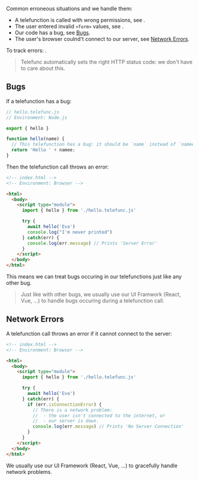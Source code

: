 
Common erroneous situations and we handle them:
 - A telefunction is called with wrong permissions, see <Link href="/permissions" />.
 - The user entered invalid `<form>` values, see <Link href="/form-validation" />.
 - Our code has a bug, see [Bugs](#bugs).
 - The user's browser coulnd't connect to our server, see [Network Errors](#network-errors).

To track errors: <Link href="/error-tracking" />.

> Telefunc automatically sets the right HTTP status code: we don't have to care about this.


## Bugs

If a telefunction has a bug:

```js
// hello.telefunc.js
// Environment: Node.js

export { hello }

function hello(name) {
  // This telefunction has a bug: it should be `name` instead of `namee`
  return 'Hello ' + namee;
}
```

Then the telefunction call throws an error:

```html
<!-- index.html -->
<!-- Environment: Browser -->

<html>
  <body>
    <script type="module">
      import { hello } from './hello.telefunc.js'

      try {
        await hello('Eva')
        console.log("I'm never printed")
      } catch(err) {
        console.log(err.message) // Prints 'Server Error'
      }
    </script>
  </body>
</html>
```

This means we can treat bugs occuring in our telefunctions just like any other bug.

> Just like with other bugs, we usually use our UI Framwork (React, Vue, ...) to handle bugs occuring during a telefunction call.


## Network Errors

A telefunction call throws an error if it cannot connect to the server:

```html
<!-- index.html -->
<!-- Environment: Browser -->

<html>
  <body>
    <script type="module">
      import { hello } from './hello.telefunc.js'

      try {
        await hello('Eva')
      } catch(err) {
        if (err.isConnectionError) {
          // There is a network problem:
          //  - the user isn't connected to the internet, or
          //  - our server is down.
          console.log(err.message) // Prints 'No Server Connection'
        }
      }
    </script>
  </body>
</html>
```

We usually use our UI Framework (React, Vue, ...) to gracefully handle network problems.
